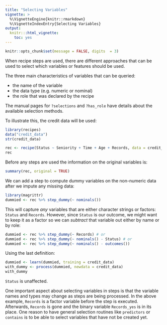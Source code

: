 ```yaml
---
title: "Selecting Variables"
vignette: >
  %\VignetteEngine{knitr::rmarkdown}
  %\VignetteIndexEntry{Selecting Variables}
output:
  knitr:::html_vignette:
    toc: yes
---
```


```r
knitr::opts_chunk$set(message = FALSE, digits  = 3)
```

When recipe steps are used, there are different approaches that can be used to select which variables or features should be used. 

The three main characteristics of variables that can be queried: 

 * the name of the variable
 * the data type (e.g. numeric or nominal)
 * the role that was declared by the recipe
 
The manual pages for `?selections` and  `?has_role` have details about the available selection methods. 
 
To illustrate this, the credit data will be used: 

```r
library(recipes)
data("credit_data")
str(credit_data)

rec <- recipe(Status ~ Seniority + Time + Age + Records, data = credit_data)
rec
```

Before any steps are used the information on the original variables is:

```r
summary(rec, original = TRUE)
```

We can add a step to compute dummy variables on the non-numeric data after we impute any missing data:

```r
library(magrittr)
dummied <- rec %>% step_dummy(~ nominals())
```

This will capture _any_ variables that are either character strings or factors: `Status` and `Records`. However, since `Status` is our outcome, we might want to keep it as a factor so we can _subtract_ that variable out either by name or by role:

```r
dummied <- rec %>% step_dummy(~ Records) # or
dummied <- rec %>% step_dummy(~ nominals() - Status) # or
dummied <- rec %>% step_dummy(~ nominals() - outcomes()) 
```

Using the last definition: 

```r
dummied <- learn(dummied, training = credit_data)
with_dummy <- process(dummied, newdata = credit_data)
with_dummy
```

`Status` is unaffected. 

One important aspect about selecting variables in steps is that the variable names and types may change as steps are being processed. In the above example, `Records` is a factor variable before the step is executed. Afterwards, `Records` is gone and the binary variable `Records_yes` is in its place. One reason to have general selection routines like `predictors` or `contains` is to be able to select variables that have not be created yet. 

